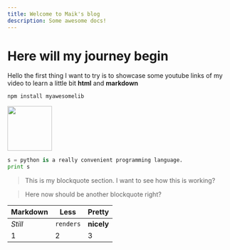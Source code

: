 ```yaml
---
title: Welcome to Maik's blog
description: Some awesome docs!
---
```



# Here will my journey begin

Hello the first thing I want to try is to showcase some youtube links of my video to learn a little bit **html** and **markdown**

```bash
npm install myawesomelib
```
<Image src="https://yt3.ggpht.com/ytc/AKedOLQE0tK4eZ3PUZ0s8V1VyrBMbQLeSSuB8FqxMPFjHg=s900-c-k-c0x00ffffff-no-rj" style="width:100px;height:100px;" zoom />

<YouTube id="nEWUc89PD2Y" />


```python
s = python is a really convenient programming language.
print s
```

> This is my blockquote section. I want to see
> how this is working?

> Here now should be another blockquote right?


Markdown | Less | Pretty
--- | --- | ---
*Still* | `renders` | **nicely**
1 | 2 | 3
